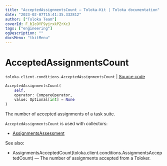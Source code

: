 ```yaml
---
title: "AcceptedAssignmentsCount — Toloka-Kit | Toloka documentation"
date: "2023-02-07T15:41:35.332812"
author: ["Toloka Team"]
coverId: F_bIcOYF9yjrxkPZrXc3
tags: ["engineering"]
ogDescription: ""
docsMenu: "tkitMenu"
---
```


# AcceptedAssignmentsCount
`toloka.client.conditions.AcceptedAssignmentsCount` | [Source code](https://github.com/Toloka/toloka-kit/blob/v1.1.3/src/client/conditions.py#L82)

```python
AcceptedAssignmentsCount(
    self,
    operator: CompareOperator,
    value: Optional[int] = None
)
```

The number of accepted assignments of a task suite.

`AcceptedAssignmentsCount` is used with collectors:
- [AssignmentsAssessment](/docs-new/toloka-kit/reference/toloka.client.collectors.AssignmentsAssessment)

See also:
- AssignmentsAcceptedCount(toloka.client.conditions.AssignmentsAcceptedCount) — The number of assignments accepted from a Toloker.
